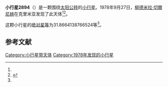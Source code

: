 {{Infobox planet
| bgcolour = #FFFFC0
| name = 2894 Kakhovka
| symbol = 
| image = 
| caption = 
| discovery = yes
| discovery_ref = 
| discoverer = [[柳德米拉·切爾尼赫|柳德米拉·切爾尼赫]]
| discovery_site = [[克里米亚|克里米亚]] 
| discovered = 1978年9月27日
| designations = yes
| mp_name = 
| named_after = 
| alt_names = 1978 SH5/ 1953 FQ / 1962 XZ / 1975 ET3 / 1978 TZ4 / 1979 YB9
| mp_category = [[主带小行星|主带小行星]]
| orbit_ref = <ref name="a">[http://ssd.jpl.nasa.gov/sbdb.cgi?sstr=2894 2894 Kakhovka] {{Wayback|url=http://ssd.jpl.nasa.gov/sbdb.cgi?sstr=2894 |date=20200820021947 }}，小行星數據庫瀏覽器（JPL Small-Body Database Browser）－[[美国国家航空航天局|美国国家航空航天局]]喷气推进实验室</ref>
| epoch = 2456400.5 (2013年4月18日更新)
| aphelion = {{convert|3.542372863089378|AU|km|3|abbr=on|lk=out}}
| perihelion = {{convert|2.691535681660069|AU|km|3|abbr=on}}
| semimajor = {{convert|3.116954272374723|AU|km|3|abbr=on}}
| eccentricity = 0.136485349
| period = 2009.990817 [[日|日]]<br />5.5[[儒略年|儒略年]]
| avg_speed = 
| inclination = 2.586081078649842
| asc_node = 86.12602175782473
| mean_anomaly = 
| arg_peri = 31.8664138766524
| satellites = 
| physical_characteristics = yes
| dimensions = 
| mass = 
| density = 
| surface_grav = 
| escape_velocity = 
| sidereal_day = 
| axial_tilt = 
| pole_ecliptic_lat = 
| pole_ecliptic_lon = 
| albedo = 
| temperatures= 
| temp_name1 = 
| mean_temp_1 = 
| max_temp_1 = 
| temp_name2 = 
| max_temp_2 = 
| spectral_type = 
| abs_magnitude = 31.8664138766524
}}

'''小行星2894'''（{{lang-en|2894 Kakhovka}}）是一颗围绕[[太阳|太阳]][[公转|公转]]的[[小行星|小行星]]。1978年9月27日，[[柳德米拉·切爾尼赫|柳德米拉·切爾尼赫]]在克里米亚发现了此天体<ref name="a" /><ref>{{cite news|title=小行星列表|url=http://cfa-www.harvard.edu/iau/lists/NumberedMPs.txt|accessdate=2013-07-08|newspaper=哈佛大学|archive-date=2008-05-17|archive-url=https://web.archive.org/web/20080517010638/http://cfa-www.harvard.edu/iau/lists/NumberedMPs.txt|dead-url=no}}</ref>。

这颗小行星的[[绝对星等|绝对星等]]为31.8664138766524等<ref name="a" />。

==参考文献==
{{reflist}}
{{Minor Planet Number|[[小行星2893|小行星2893]]|[[小行星2895|小行星2895]]}}

{{小天体}}

[[Category:小行星带天体|Category:小行星带天体]]
[[Category:1978年发现的小行星|Category:1978年发现的小行星]]

{{asteroid-stub}}